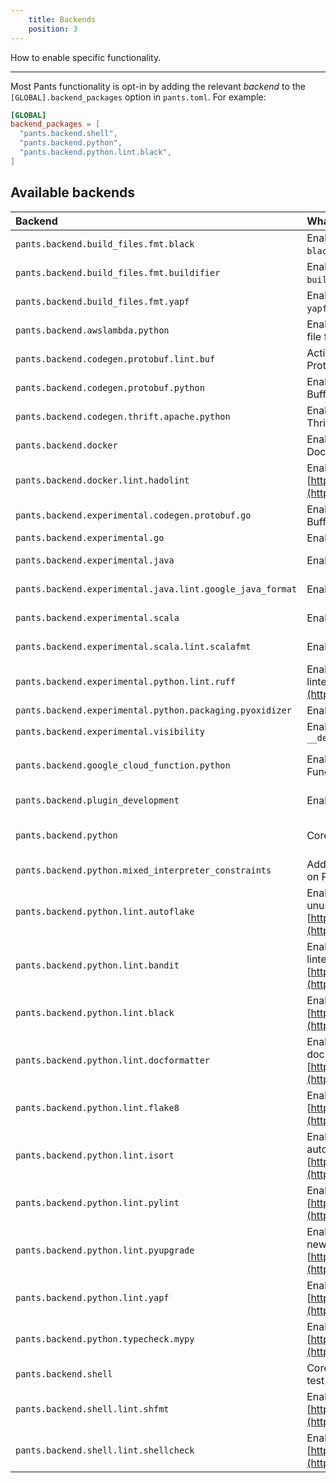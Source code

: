 ```yaml
---
    title: Backends
    position: 3
---
```


How to enable specific functionality.

---

Most Pants functionality is opt-in by adding the relevant _backend_ to the `[GLOBAL].backend_packages` option in `pants.toml`. For example:

```toml title="pants.toml"
[GLOBAL]
backend_packages = [
  "pants.backend.shell",
  "pants.backend.python",
  "pants.backend.python.lint.black",
]
```

Available backends
------------------

| Backend                                                   | What it does                                                                                       | Docs                                                              |
|:----------------------------------------------------------|:---------------------------------------------------------------------------------------------------|:------------------------------------------------------------------|
| `pants.backend.build_files.fmt.black`                     | Enables autoformatting `BUILD` files using `black`.                                                |                                                                   |
| `pants.backend.build_files.fmt.buildifier`                | Enables autoformatting `BUILD` files using `buildifier`.                                           |                                                                   |
| `pants.backend.build_files.fmt.yapf`                      | Enables autoformatting `BUILD` files using `yapf`.                                                 |                                                                   |
| `pants.backend.awslambda.python`                          | Enables generating an AWS Lambda zip file from Python code.                                        | [AWS Lambda](../../python/integrations/aws-lambda.mdx)                                |
| `pants.backend.codegen.protobuf.lint.buf`                 | Activate the Buf formatter and linter for Protocol Buffers.                                        | [Protobuf](../../python/integrations/protobuf-and-grpc.mdx)                                   |
| `pants.backend.codegen.protobuf.python`                   | Enables generating Python from Protocol Buffers. Includes gRPC support.                            | [Protobuf and gRPC](../../python/integrations/protobuf-and-grpc.mdx)                          |
| `pants.backend.codegen.thrift.apache.python`              | Enables generating Python from Apache Thrift.                                                      | [Thrift](../../python/integrations/thrift.mdx)                                       |
| `pants.backend.docker`                                    | Enables building, running, and publishing Docker images.                                           | [Docker overview](../../docker/docker-overview.mdx)                                     |
| `pants.backend.docker.lint.hadolint`                      | Enables Hadolint, a Docker linter: [https://github.com/hadolint/hadolint](https://github.com/hadolint/hadolint)                          | [Docker overview](../../docker/docker-overview.mdx)                                     |
| `pants.backend.experimental.codegen.protobuf.go`          | Enables generating Go from Protocol Buffers.                                                       |                                                                   |
| `pants.backend.experimental.go`                           | Enables Go support.                                                                                | [Go overview](../../go/go-overview.mdx)                                             |
| `pants.backend.experimental.java`                         | Enables core Java support.                                                                         | [Java & Scala overview](../../java-and-scala/java-and-scala-overview.mdx)                         |
| `pants.backend.experimental.java.lint.google_java_format` | Enables Google Java Format.                                                                        | [Java & Scala overview](../../java-and-scala/java-and-scala-overview.mdx)                         |
| `pants.backend.experimental.scala`                        | Enables core Scala support.                                                                        | [Java & Scala overview](../../java-and-scala/java-and-scala-overview.mdx)                         |
| `pants.backend.experimental.scala.lint.scalafmt`          | Enables the Scalafmt formatter.                                                                    | [Java & Scala overview](../../java-and-scala/java-and-scala-overview.mdx)                         |
| `pants.backend.experimental.python.lint.ruff`             | Enables Ruff, an extremely fast Python linter: [https://beta.ruff.rs/docs/](https://beta.ruff.rs/docs/)                        | [Linters and formatters](../../python/python-overview/linters-and-formatters.mdx)       |
| `pants.backend.experimental.python.packaging.pyoxidizer`  | Enables `pyoxidizer_binary` target.                                                                | [PyOxidizer](../../python/integrations/pyoxidizer.mdx)                                      |
| `pants.backend.experimental.visibility`                   | Enables `__dependencies_rules__` and `__dependents_rules__`                                        | [Visibility](./targets-and-build-files.mdx#visibility)                              |
| `pants.backend.google_cloud_function.python`              | Enables generating a Google Cloud Function from Python code.                                       | [Google Cloud Function](../../python/integrations/google-cloud-functions.mdx)         |
| `pants.backend.plugin_development`                        | Enables `pants_requirements` target.                                                               | [Plugins overview](../../writing-plugins/plugins-overview.mdx)                          |
| `pants.backend.python`                                    | Core Python support.                                                                               | [Enabling Python support](../../python/python-overview/enabling-python-support.mdx)                     |
| `pants.backend.python.mixed_interpreter_constraints`      | Adds the `py-constraints` goal for insights on Python interpreter constraints.                     | [Interpreter compatibility](../../python/python-overview/interpreter-compatibility.mdx) |
| `pants.backend.python.lint.autoflake`                     | Enables Autoflake, which removes unused Python imports: [https://pypi.org/project/autoflake/](https://pypi.org/project/autoflake/)      | [Linters and formatters](../../python/python-overview/linters-and-formatters.mdx)       |
| `pants.backend.python.lint.bandit`                        | Enables Bandit, the Python security linter: [https://bandit.readthedocs.io/en/latest/](https://bandit.readthedocs.io/en/latest/).            | [Linters and formatters](../../python/python-overview/linters-and-formatters.mdx)       |
| `pants.backend.python.lint.black`                         | Enables Black, the Python autoformatter: [https://black.readthedocs.io/en/stable/](https://black.readthedocs.io/en/stable/).                | [Linters and formatters](../../python/python-overview/linters-and-formatters.mdx)       |
| `pants.backend.python.lint.docformatter`                  | Enables Docformatter, the Python docstring autoformatter: [https://github.com/myint/docformatter](https://github.com/myint/docformatter). | [Linters and formatters](../../python/python-overview/linters-and-formatters.mdx)       |
| `pants.backend.python.lint.flake8`                        | Enables Flake8, the Python linter: [https://flake8.pycqa.org/en/latest/](https://flake8.pycqa.org/en/latest/).                          | [Linters and formatters](../../python/python-overview/linters-and-formatters.mdx)       |
| `pants.backend.python.lint.isort`                         | Enables isort, the Python import autoformatter: [https://timothycrosley.github.io/isort/](https://timothycrosley.github.io/isort/).         | [Linters and formatters](../../python/python-overview/linters-and-formatters.mdx)       |
| `pants.backend.python.lint.pylint`                        | Enables Pylint, the Python linter: [https://www.pylint.org](https://www.pylint.org)                                        | [Linters and formatters](../../python/python-overview/linters-and-formatters.mdx)       |
| `pants.backend.python.lint.pyupgrade`                     | Enables Pyupgrade, which upgrades to new Python syntax: [https://pypi.org/project/pyupgrade/](https://pypi.org/project/pyupgrade/)      | [Linters and formatters](../../python/python-overview/linters-and-formatters.mdx)       |
| `pants.backend.python.lint.yapf`                          | Enables Yapf, the Python formatter: [https://pypi.org/project/yapf/](https://pypi.org/project/yapf/)                               | [Linters and formatters](../../python/python-overview/linters-and-formatters.mdx)       |
| `pants.backend.python.typecheck.mypy`                     | Enables MyPy, the Python type checker: [https://mypy.readthedocs.io/en/stable/](https://mypy.readthedocs.io/en/stable/).                   | [typecheck](../../python/goals/check.mdx)                            |
| `pants.backend.shell`                                     | Core Shell support, including shUnit2 test runner.                                                 | [Shell overview](../../shell/shell-overview.mdx)                                       |
| `pants.backend.shell.lint.shfmt`                          | Enables shfmt, a Shell autoformatter: [https://github.com/mvdan/sh](https://github.com/mvdan/sh).                               | [Shell overview](../../shell/shell-overview.mdx)                                       |
| `pants.backend.shell.lint.shellcheck`                     | Enables Shellcheck, a Shell linter: [https://www.shellcheck.net/](https://www.shellcheck.net/).                                 | [Shell overview](../../shell/shell-overview.mdx)                                       |